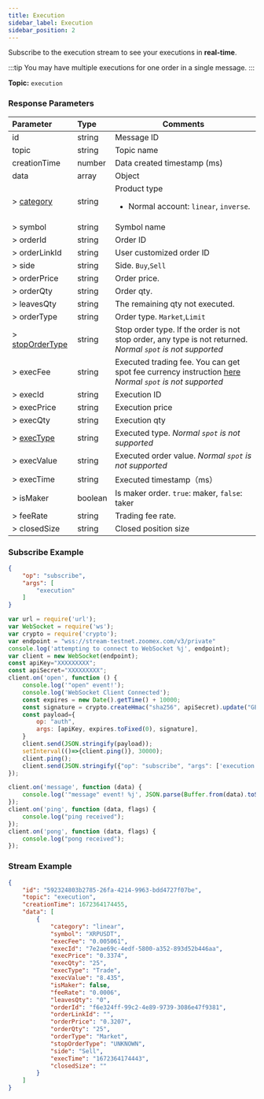 ```yaml
---
title: Execution
sidebar_label: Execution
sidebar_position: 2
---
```


Subscribe to the execution stream to see your executions in **real-time**.

:::tip
You may have multiple executions for one order in a single message.
:::

**Topic:** `execution`

### Response Parameters
| Parameter | Type | Comments|
|:----- |:-----|----- |
|id |string |Message ID|
|topic |string |Topic name |
|creationTime |number |Data created timestamp (ms) |
|data |array |Object |
|> [category](../../enum#category) | string  | Product type <ul><li>Normal account: `linear`, `inverse`.</li></ul>|
|> symbol |string   |Symbol name |
|> orderId |string |Order ID |
|> orderLinkId |string |User customized order ID |
|> side |string |Side. `Buy`,`Sell` |
|> orderPrice |string |Order price.|
|> orderQty |string |Order qty. |
|> leavesQty |string |The remaining qty not executed. |
|> orderType |string |Order type. `Market`,`Limit` |
|> [stopOrderType](../../enum#stopordertype) |string |Stop order type. If the order is not stop order, any type is not returned. _Normal `spot` is not supported_ |
|> execFee |string |Executed trading fee. You can get spot fee currency instruction [here](../../enum#spot-fee-currency-instruction) _Normal `spot` is not supported_ |
|> execId |string |Execution ID |
|> execPrice |string |Execution price |
|> execQty |string |Execution qty |
|> [execType](../../enum#exectype) |string |Executed type. _Normal `spot` is not supported_ |
|> execValue |string |Executed order value. _Normal `spot` is not supported_ |
|> execTime |string |Executed timestamp（ms） |
|> isMaker |boolean |Is maker order. `true`: maker, `false`: taker|
|> feeRate |string |Trading fee rate. |
|> closedSize |string |Closed position size |

### Subscribe Example
```json
{
    "op": "subscribe",
    "args": [
        "execution"
    ]
}
```

```javascript
var url = require('url');
var WebSocket = require('ws');
var crypto = require('crypto');
var endpoint = "wss://stream-testnet.zoomex.com/v3/private"
console.log('attempting to connect to WebSocket %j', endpoint);
var client = new WebSocket(endpoint);
const apiKey="XXXXXXXXX";
const apiSecret="XXXXXXXXX";
client.on('open', function () {
	console.log('"open" event!');
	console.log('WebSocket Client Connected');
	const expires = new Date().getTime() + 10000;
	const signature = crypto.createHmac("sha256", apiSecret).update("GET/realtime" + expires).digest("hex");
	const payload={
		op: "auth",
		args: [apiKey, expires.toFixed(0), signature],
	}
	client.send(JSON.stringify(payload));
	setInterval(()=>{client.ping()}, 30000);
	client.ping();
	client.send(JSON.stringify({"op": "subscribe", "args": ['execution']}));
});

client.on('message', function (data) {
	console.log('"message" event! %j', JSON.parse(Buffer.from(data).toString()));
});
client.on('ping', function (data, flags) {
	console.log("ping received");
});
client.on('pong', function (data, flags) {
	console.log("pong received");
});
```

### Stream Example

```json
{
    "id": "592324803b2785-26fa-4214-9963-bdd4727f07be",
    "topic": "execution",
    "creationTime": 1672364174455,
    "data": [
        {
            "category": "linear",
            "symbol": "XRPUSDT",
            "execFee": "0.005061",
            "execId": "7e2ae69c-4edf-5800-a352-893d52b446aa",
            "execPrice": "0.3374",
            "execQty": "25",
            "execType": "Trade",
            "execValue": "8.435",
            "isMaker": false,
            "feeRate": "0.0006",
            "leavesQty": "0",
            "orderId": "f6e324ff-99c2-4e89-9739-3086e47f9381",
            "orderLinkId": "",
            "orderPrice": "0.3207",
            "orderQty": "25",
            "orderType": "Market",
            "stopOrderType": "UNKNOWN",
            "side": "Sell",
            "execTime": "1672364174443",
            "closedSize": ""
        }
    ]
}
```
